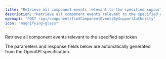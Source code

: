 ```yaml
---
title: "Retrieve all component events relevant to the specified support authority"
description: "Retrieve all component events relevant to the specified api token"
openapi: "POST /api/component/findComponentEventsBySupportAuthority"
icon: "magnifying-glass"
---
```


Retrieve all component events relevant to the specified api token

<Note>
The parameters and response fields below are automatically generated from the OpenAPI specification.
</Note>
